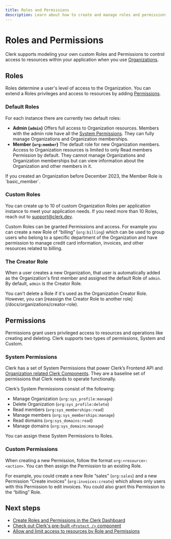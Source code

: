 ```yaml
---
title: Roles and Permissions
description: Learn about how to create and manage roles and permissions for Clerk Organizations and their members.
---
```


# Roles and Permissions

Clerk supports modeling your own custom Roles and Permissions to control access to resources within your application when you use [Organizations](/docs/organizations/overview).

## Roles

Roles determine a user's level of access to the Organization. You can extend a Roles privileges and access to resources by adding [Permissions](#permissions).

### Default Roles

For each instance there are currently two default roles:

- **Admin (`admin`)** Offers full access to Organization resources. Members with the admin role have all the [System Permissions](#system-permissions). They can fully manage Organizations and Organization memberships.
- **Member (`org:member`)** The default role for new Organization members. Access to Organization resources is limited to only Read members Permission by default. They cannot manage Organizations and Organization memberships but can view information about the Organization and other members in it. 

<Callout type="info">
If you created an Organization before December 2023, the Member Role is `basic_member`.
</Callout>

### Custom Roles

You can create up to 10 of custom Organization Roles per application instance to meet your application needs. If you need more than 10 Roles, reach out to [support@clerk.dev](mailto:support@clerk.dev).

Custom Roles can be granted Permissions and access. For example you can create a new Role of “billing” (`org:billing`) which can be used to group users who belong to a specific department of the Organization and have permission to manage credit card information, invoices, and other resources related to billing.

### The Creator Role

When a user creates a new Organization, that user is automatically added as the Organization's first member and assigned the default Role of `admin`. By default, `admin` is the Creator Role. 

<Callout type="warning">
You can't delete a Role if it's used as the Organization Creator Role. However, you can [reassign the Creator Role to another role](/docs/organizations/creator-role).
</Callout>

## Permissions

Permissions grant users privileged access to resources and operations like creating and deleting. Clerk supports two types of permissions, System and Custom. 

### System Permissions

Clerk has a set of System Permissions that power Clerk’s Frontend API and [Organization related Clerk Components](/docs/components/overview#organization-components). They are a baseline set of permissions that Clerk needs to operate functionally.

Clerk’s System Permissions consist of the following:

- Manage Organization (`org:sys_profile:manage`)
- Delete Organization (`org:sys_profile:delete`)
- Read members (`org:sys_memberships:read`)
- Manage members (`org:sys_memberships:manage`)
- Read domains (`org:sys_domains:read`)
- Manage domains (`org:sys_domains:manage`)

You can assign these System Permissions to Roles. 

### Custom Permissions

When creating a new Permission, follow the format `org:<resource>:<action>`. You can then assign the Permission to an existing Role.

For example, you could create a new Role “sales” (`org:sales`) and a new Permission “Create invoices” (`org:invoices:create`) which allows only users with this Permission to edit invoices. You could also grant this Permission to the “billing” Role.

## Next steps

* [Create Roles and Permissions in the Clerk Dashboard](/docs/organizations/create-roles-permissions)
* [Check out Clerk's pre-built `<Protect />` component](/docs/components/protect)
* [Allow and limit access to resources by Role and Permissions](/docs/organizations/permissions-show-hide-content)